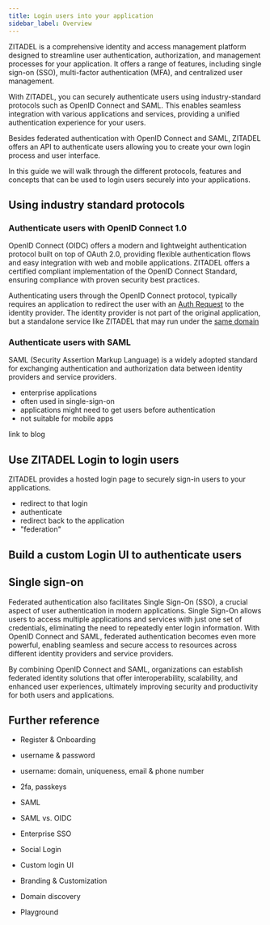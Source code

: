 ```yaml
---
title: Login users into your application
sidebar_label: Overview
---
```


ZITADEL is a comprehensive identity and access management platform designed to streamline user authentication, authorization, and management processes for your application. It offers a range of features, including single sign-on (SSO), multi-factor authentication (MFA), and centralized user management.

With ZITADEL, you can securely authenticate users using industry-standard protocols such as OpenID Connect and SAML. This enables seamless integration with various applications and services, providing a unified authentication experience for your users.

Besides federated authentication with OpenID Connect and SAML, ZITADEL offers an API to authenticate users allowing you to create your own login process and user interface.

In this guide we will walk through the different protocols, features and concepts that can be used to login users securely into your applications.

## Using industry standard protocols

### Authenticate users with OpenID Connect 1.0

OpenID Connect (OIDC) offers a modern and lightweight authentication protocol built on top of OAuth 2.0, providing flexible authentication flows and easy integration with web and mobile applications.
ZITADEL offers a certified compliant implementation of the OpenID Connect Standard, ensuring compliance with proven security best practices.

Authenticating users through the OpenID Connect protocol, typically requires an application to redirect the user with an [Auth Request](/docs/apis/openidoauth/authrequest) to the identity provider.
The identity provider is not part of the original application, but a standalone service like ZITADEL that may run under the [same domain](/docs/concepts/features/custom-domain.md)

### Authenticate users with SAML

SAML (Security Assertion Markup Language) is a widely adopted standard for exchanging authentication and authorization data between identity providers and service providers.

- enterprise applications
- often used in single-sign-on
- applications might need to get users before authentication
- not suitable for mobile apps

link to blog

## Use ZITADEL Login to login users

ZITADEL provides a hosted login page to securely sign-in users to your applications.

- redirect to that login
- authenticate
- redirect back to the application
- "federation"

## Build a custom Login UI to authenticate users

## Single sign-on

Federated authentication also facilitates Single Sign-On (SSO), a crucial aspect of user authentication in modern applications.
Single Sign-On allows users to access multiple applications and services with just one set of credentials, eliminating the need to repeatedly enter login information.
With OpenID Connect and SAML, federated authentication becomes even more powerful, enabling seamless and secure access to resources across different identity providers and service providers.

By combining OpenID Connect and SAML, organizations can establish federated identity solutions that offer interoperability, scalability, and enhanced user experiences, ultimately improving security and productivity for both users and applications.

## Further reference

- Register & Onboarding

- username & password
- username: domain, uniqueness, email & phone number
- 2fa, passkeys
- SAML
- SAML vs. OIDC
- Enterprise SSO
- Social Login
- Custom login UI
- Branding & Customization
- Domain discovery
- Playground
